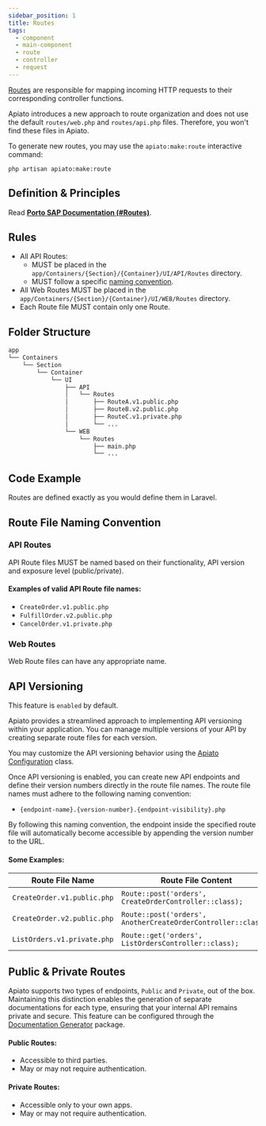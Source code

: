 ```yaml
---
sidebar_position: 1
title: Routes
tags:
  - component
  - main-component
  - route
  - controller
  - request
---
```


[Routes](https://laravel.com/docs/routing) are responsible for mapping incoming HTTP requests to their corresponding controller functions.

Apiato introduces a new approach to route organization
and does not use the default `routes/web.php` and `routes/api.php` files.
Therefore, you won't find these files in Apiato.

To generate new routes, you may use the `apiato:make:route` interactive command:

```
php artisan apiato:make:route
```

## Definition & Principles

Read [**Porto SAP Documentation (#Routes)**](https://github.com/Mahmoudz/Porto#definitions--principles).

## Rules

- All API Routes:
  - MUST be placed in the `app/Containers/{Section}/{Container}/UI/API/Routes` directory.
  - MUST follow a specific [naming convention](#api-routes).
- All Web Routes MUST be placed in the `app/Containers/{Section}/{Container}/UI/WEB/Routes` directory.
- Each Route file MUST contain only one Route.

## Folder Structure

```markdown
app
└── Containers
    └── Section
        └── Container
            └── UI
                ├── API
                │   └── Routes
                │       ├── RouteA.v1.public.php
                │       ├── RouteB.v2.public.php
                │       ├── RouteC.v1.private.php
                │       └── ...
                └── WEB
                    └── Routes
                        ├── main.php
                        └── ...
```

## Code Example

Routes are defined exactly as you would define them in Laravel.

## Route File Naming Convention

### API Routes

API Route files MUST be named based on their functionality, API version and exposure level (public/private).

#### Examples of valid API Route file names:

- `CreateOrder.v1.public.php`
- `FulfillOrder.v2.public.php`
- `CancelOrder.v1.private.php`

### Web Routes

Web Route files can have any appropriate name.

## API Versioning

This feature is `enabled` by default.

Apiato provides a streamlined approach to implementing API versioning within your application.
You can manage multiple versions of your API by creating separate route files for each version.

You may customize the API versioning behavior
using the [Apiato Configuration](../../framework-features/advance-configuration.mdx#routing) class.

Once API versioning is enabled,
you can create new API endpoints and define their version numbers directly in the route file names.
The route file names must adhere to the following naming convention:
* `{endpoint-name}.{version-number}.{endpoint-visibility}.php`

By following this naming convention,
the endpoint inside the specified route file will automatically become accessible by appending the version number to the URL.

#### Some Examples:
| Route File Name             | Route File Content                                            | Generated Route                           |
|-----------------------------|---------------------------------------------------------------|-------------------------------------------|
| `CreateOrder.v1.public.php` | `Route::post('orders', CreateOrderController::class);`        | [POST] `http://api.apiato.test/v1/orders` |
| `CreateOrder.v2.public.php` | `Route::post('orders', AnotherCreateOrderController::class);` | [POST] `http://api.apiato.test/v2/orders` |
| `ListOrders.v1.private.php` | `Route::get('orders', ListOrdersController::class);`          | [GET] `http://api.apiato.test/v1/orders`  |

## Public & Private Routes

Apiato supports two types of endpoints, `Public` and `Private`, out of the box.
Maintaining this distinction enables the generation of separate documentations for each type,
ensuring that your internal API remains private and secure.
This feature can be configured through the [Documentation Generator](../../pacakges/documentation.md) package.

#### Public Routes:
- Accessible to third parties.
- May or may not require authentication.

#### Private Routes:
- Accessible only to your own apps.
- May or may not require authentication.
